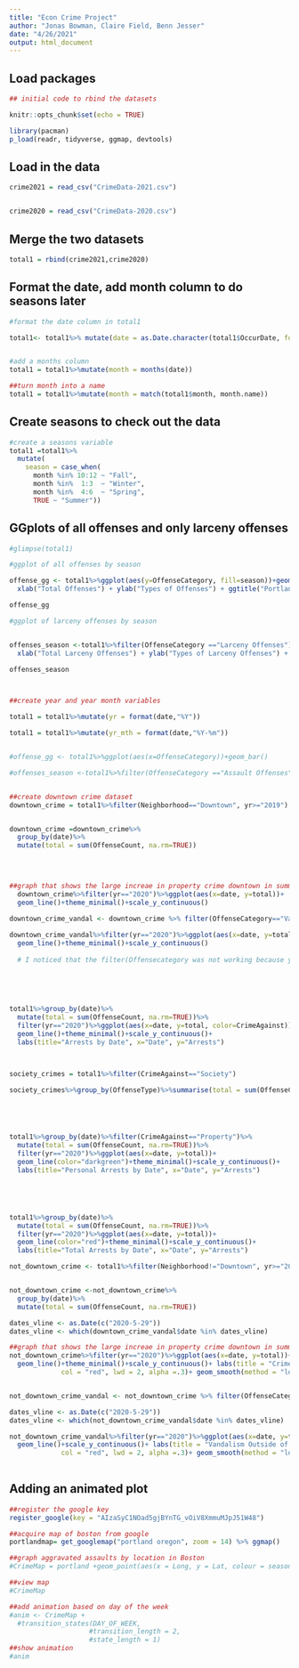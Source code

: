 ```yaml
---
title: "Econ Crime Project"
author: "Jonas Bowman, Claire Field, Benn Jesser"
date: "4/26/2021"
output: html_document
---
```


## Load packages

```r

## initial code to rbind the datasets

knitr::opts_chunk$set(echo = TRUE)

library(pacman)
p_load(readr, tidyverse, ggmap, devtools)
```


## Load in the data

```r
crime2021 = read_csv("CrimeData-2021.csv")


crime2020 = read_csv("CrimeData-2020.csv")
```

## Merge the two datasets

```r

total1 = rbind(crime2021,crime2020)

```

## Format the date, add month column to do seasons later

```r

#format the date column in total1

total1<- total1%>% mutate(date = as.Date.character(total1$OccurDate, format = "%m/%d/%Y")) 


#add a months column
total1 = total1%>%mutate(month = months(date))

##turn month into a name
total1 = total1%>%mutate(month = match(total1$month, month.name))
```

## Create seasons to check out the data

```r
                         
#create a seasons variable
total1 =total1%>%
  mutate(
    season = case_when(
      month %in% 10:12 ~ "Fall",
      month %in%  1:3  ~ "Winter",
      month %in%  4:6  ~ "Spring",
      TRUE ~ "Summer"))

```

## GGplots of all offenses and only larceny offenses

```r
#glimpse(total1)

#ggplot of all offenses by season

offense_gg <- total1%>%ggplot(aes(y=OffenseCategory, fill=season))+geom_bar() +
  xlab("Total Offenses") + ylab("Types of Offenses") + ggtitle("Portland Total Offenses by Season, 2020-2021")

offense_gg

#ggplot of larceny offenses by season


offenses_season <-total1%>%filter(OffenseCategory =="Larceny Offenses")%>%ggplot(aes(y=OffenseType, fill=season))+geom_bar() +
  xlab("Total Larceny Offenses") + ylab("Types of Larceny Offenses") + ggtitle("Portland Larceny by Season, 2020-2021")

offenses_season



##create year and year month variables 

total1 = total1%>%mutate(yr = format(date,"%Y"))

total1 = total1%>%mutate(yr_mth = format(date,"%Y-%m"))


#offense_gg <- total1%>%ggplot(aes(x=OffenseCategory))+geom_bar()

#offenses_season <-total1%>%filter(OffenseCategory =="Assault Offenses")%>%ggplot(aes(x=season))+geom_bar()


##create downtown crime dataset
downtown_crime = total1%>%filter(Neighborhood=="Downtown", yr>="2019") 


downtown_crime =downtown_crime%>%
  group_by(date)%>%
  mutate(total = sum(OffenseCount, na.rm=TRUE))
  
  


##graph that shows the large increae in property crime downtown in summer 2020
  downtown_crime%>%filter(yr=="2020")%>%ggplot(aes(x=date, y=total))+
  geom_line()+theme_minimal()+scale_y_continuous()
  
downtown_crime_vandal <- downtown_crime %>% filter(OffenseCategory=="Vandalism") %>% mutate(total=sum(OffenseCount, na.rm=TRUE))

downtown_crime_vandal%>%filter(yr=="2020")%>%ggplot(aes(x=date, y=total))+
  geom_line()+theme_minimal()+scale_y_continuous()
  
  # I noticed that the filter(Offensecategory was not working because youhave to )
  
  

   
   
total1%>%group_by(date)%>%
  mutate(total = sum(OffenseCount, na.rm=TRUE))%>%
  filter(yr=="2020")%>%ggplot(aes(x=date, y=total, color=CrimeAgainst))+
  geom_line()+theme_minimal()+scale_y_continuous()+
  labs(title="Arrests by Date", x="Date", y="Arrests")



society_crimes = total1%>%filter(CrimeAgainst=="Society")

society_crimes%>%group_by(OffenseType)%>%summarise(total = sum(OffenseCount, na.rm = TRUE)ggplot(aes(x=yr_mth ,y=total, fill=OffenseType))+geom_line()+theme_minimal()





total1%>%group_by(date)%>%filter(CrimeAgainst=="Property")%>%
  mutate(total = sum(OffenseCount, na.rm=TRUE))%>%
  filter(yr=="2020")%>%ggplot(aes(x=date, y=total))+
  geom_line(color="darkgreen")+theme_minimal()+scale_y_continuous()+
  labs(title="Personal Arrests by Date", x="Date", y="Arrests")





total1%>%group_by(date)%>%
  mutate(total = sum(OffenseCount, na.rm=TRUE))%>%
  filter(yr=="2020")%>%ggplot(aes(x=date, y=total))+
  geom_line(color="red")+theme_minimal()+scale_y_continuous()+
  labs(title="Total Arrests by Date", x="Date", y="Arrests")

```

```r
not_downtown_crime <- total1%>%filter(Neighborhood!="Downtown", yr>="2019") 


not_downtown_crime <-not_downtown_crime%>%
  group_by(date)%>%
  mutate(total = sum(OffenseCount, na.rm=TRUE))

dates_vline <- as.Date(c("2020-5-29"))         
dates_vline <- which(downtown_crime_vandal$date %in% dates_vline)

##graph that shows the large increae in property crime downtown in summer 2020
not_downtown_crime%>%filter(yr=="2020")%>%ggplot(aes(x=date, y=total))+
  geom_line()+theme_minimal()+scale_y_continuous()+ labs(title = "Crime Outside of Downtown")+geom_vline(xintercept=as.numeric(downtown_crime_vandal$date[dates_vline]),
             col = "red", lwd = 2, alpha =.3)+ geom_smooth(method = "loess", se=F)


not_downtown_crime_vandal <- not_downtown_crime %>% filter(OffenseCategory=="Vandalism") %>% mutate(total=sum(OffenseCount, na.rm=TRUE))

dates_vline <- as.Date(c("2020-5-29"))         
dates_vline <- which(not_downtown_crime_vandal$date %in% dates_vline)

not_downtown_crime_vandal%>%filter(yr=="2020")%>%ggplot(aes(x=date, y=total))+
  geom_line()+scale_y_continuous()+ labs(title = "Vandalism Outside of Downtown")+geom_vline(xintercept=as.numeric(not_downtown_crime_vandal$date[dates_vline]),
             col = "red", lwd = 2, alpha =.3)+ geom_smooth(method = "loess", se=F)
  


```
## Adding an animated plot


```r

##register the google key
register_google(key = "AIzaSyC1NOad5gjBYnTG_vOiV8XmmuMJpJ51W48")

##acquire map of boston from google
portlandmap= get_googlemap("portland oregon", zoom = 14) %>% ggmap()

##graph aggravated assaults by location in Boston
#CrimeMap = portland +geom_point(aes(x = Long, y = Lat, colour = season, size= HOUR), data=assault_data)+ggtitle("Aggravated Assault Locations in Boston, Massachusetts ")+xlab("Longitude")+ylab("Latitude")+labs(colour= "Day")+theme_void(base_size = 14)

##view map
#CrimeMap

##add animation based on day of the week 
#anim <- CrimeMap + 
  #transition_states(DAY_OF_WEEK,
                    #transition_length = 2,
                    #state_length = 1)
##show animation 
#anim



```



